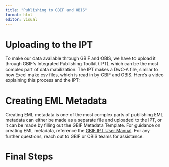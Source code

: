 ```yaml
---
title: "Publishing to GBIF and OBIS"
format: html
editor: visual
---
```


# Uploading to the IPT

To make our data available through GBIF and OBIS, we have to upload it through GBIF's Integrated Publishing Toolkit (IPT), which can be the most complex part of data mabilization. The IPT makes a DwC-A file, similar to how Excel make csv files, which is read in by GBIF and OBIS. Here's a video explaining this process and the IPT:

# Creating EML Metadata

Creating EML metadata is one of the most complex parts of publishing EML metadata can either be made as a separate file and uploaded to the IPT, or it can be made by filling out the GBIF Metadata Template. For guidance on creating EML metadata, reference the [GBIF IPT User Manual](https://ipt.gbif.org/manual/en/ipt/latest/gbif-metadata-profile#metadata-publishing-solutions). For any further questions, reach out to GBIF or OBIS teams for assistance.


# Final Steps
